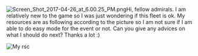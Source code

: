 [[File:Screen_Shot_2017-04-26_at_6.00.25_PM.png|thumb]]Hi, fellow admirals. I am relatively new to the game so I was just wondering if this fleet is ok. My resources are as following according to the picture so I am not sure if I am able to do easy mode for the event or not. Can you give any advices on what I should do next? Thanks a lot :)

[[File:Screen_Shot_2017-04-26_at_6.37.43_PM.png|thumb|My rsc]]<ac_metadata title="Tips for 2 months old admiral for upcoming event"> </ac_metadata>